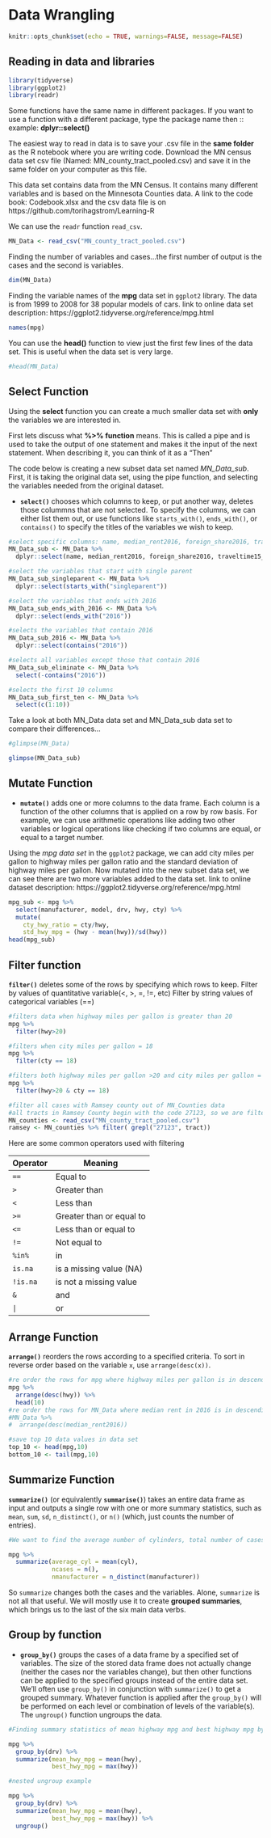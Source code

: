 # Data Wrangling

```r
knitr::opts_chunk$set(echo = TRUE, warnings=FALSE, message=FALSE)
```

## Reading in data and libraries

```r
library(tidyverse)
library(ggplot2)
library(readr)
```

Some functions have the same name in different packages. If you want to use a function with a different package, type the package name then :: example: **dplyr::select()**

The easiest way to read in data is to save your .csv file in the **same folder** as the R notebook where you are writing code. Download the MN census data set csv file (Named: MN_county_tract_pooled.csv) and save it in the same folder on your computer as this file. 

This data set contains data from the MN Census. It contains many different variables and is based on the Minnesota Counties data. A link to the code book: Codebook.xlsx and the csv data file is on https://github.com/torihagstrom/Learning-R

We can use the `readr` function `read_csv`.

```r
MN_Data <- read_csv("MN_county_tract_pooled.csv")
```

Finding the number of variables and cases...the first number of output is the cases and the second is variables.

```r
dim(MN_Data)
```

Finding the variable names of the **mpg** data set in `ggplot2` library. The data is from 1999 to 2008 for 38 popular models of cars. link to online data set description: https://ggplot2.tidyverse.org/reference/mpg.html

```r
names(mpg)
```

You can use the **head()** function to view just the first few lines of the data set. This is useful when the data set is very large. 

```r
#head(MN_Data)
```


## Select Function

Using the **select** function you can create a much smaller data set with **only** the variables we are interested in. 

First lets discuss what **%>% function** means. This is called a pipe and is used to take the output of one statement and makes it the input of the next statement. When describing it, you can think of it as a "Then"

The code below is creating a new subset data set named *MN_Data_sub*. First, it is taking the original data set, using the pipe function, and selecting the variables needed from the original dataset. 

- **`select()`** chooses which columns to keep, or put another way, deletes those colummns that are not selected. To specify the columns, we can either list them out, or use functions like `starts_with()`, `ends_with()`, or `contains()` to specify the titles of the variables we wish to keep.

```r
#select specific columns: name, median_rent2016, foreign_share2016, traveltime15_2016, singleparent_share2016, and frac_coll_plus2016
MN_Data_sub <- MN_Data %>% 
  dplyr::select(name, median_rent2016, foreign_share2016, traveltime15_2016, singleparent_share2016, frac_coll_plus2016)

#select the variables that start with single parent
MN_Data_sub_singleparent <- MN_Data %>%
  dplyr::select(starts_with("singleparent"))

#select the variables that ends with 2016
MN_Data_sub_ends_with_2016 <- MN_Data %>%
  dplyr::select(ends_with("2016"))

#selects the variables that contain 2016
MN_Data_sub_2016 <- MN_Data %>%
  dplyr::select(contains("2016"))

#selects all variables except those that contain 2016
MN_Data_sub_eliminate <- MN_Data %>%
  select(-contains("2016"))

#selects the first 10 columns
MN_Data_sub_first_ten <- MN_Data %>%
  select(c(1:10))

```

Take a look at both MN_Data data set and MN_Data_sub data set  to compare their differences...

```r
#glimpse(MN_Data)
```

```r
glimpse(MN_Data_sub)
```

## Mutate Function

- **`mutate()`** adds one or more columns to the data frame. Each column is a function of the other columns that is applied on a row by row basis. For example, we can use arithmetic operations like adding two other variables or logical operations like checking if two columns are equal, or equal to a target number.

Using the *mpg data set* in the `ggplot2` package, we can add city miles per gallon to highway miles per gallon ratio and the standard deviation of highway miles per gallon. Now mutated into the new subset data set, we can see there are two more variables added to the data set. 
link to online dataset description: https://ggplot2.tidyverse.org/reference/mpg.html

```r
mpg_sub <- mpg %>% 
  select(manufacturer, model, drv, hwy, cty) %>% 
  mutate(
    cty_hwy_ratio = cty/hwy,
    std_hwy_mpg = (hwy - mean(hwy))/sd(hwy)) 
head(mpg_sub)
```

## Filter function

**`filter()`** deletes some of the rows by specifying which rows to keep.
Filter by values of quantitative variable(<, >, =, !=, etc) 
Filter by string values of categorical variables (==)


```r
#filters data when highway miles per gallon is greater than 20
mpg %>%
  filter(hwy>20)

#filters when city miles per gallon = 18
mpg %>%
  filter(cty == 18)

#filters both highway miles per gallon >20 and city miles per gallon = 18
mpg %>%
  filter(hwy>20 & cty == 18)

#filter all cases with Ramsey county out of MN_Counties data
#all tracts in Ramsey County begin with the code 27123, so we are filtering all rows where the tract number contains 27123. (27 is the code for MN, and 123 for Ramsey County).
MN_counties <- read_csv("MN_county_tract_pooled.csv")
ramsey <- MN_counties %>% filter( grepl("27123", tract))

```

Here are some common operators used with filtering

Operator  | Meaning
----------|--------
`==`      | Equal to
`>`       | Greater than
`<`       | Less than
`>=`      | Greater than or equal to
`<=`      | Less than or equal to
`!=`      | Not equal to
`%in%`    | in 
`is.na`   | is a missing value (NA)
`!is.na`  | is not a missing value
`&`       | and
`|`       | or

## Arrange Function

**`arrange()`** reorders the rows according to a specified criteria. To sort in reverse order based on the variable `x`, use `arrange(desc(x))`.

```r
#re order the rows for mpg where highway miles per gallon is in descending order
mpg %>%
  arrange(desc(hwy)) %>%
  head(10)
#re order the rows for MN_Data where median rent in 2016 is in descending order
#MN_Data %>%
#  arrange(desc(median_rent2016))

#save top 10 data values in data set
top_10 <- head(mpg,10)
bottom_10 <- tail(mpg,10)
```

## Summarize Function

**`summarize()`** (or equivalently **`summarise()`**) takes an entire data frame as input and outputs a single row with one or more summary statistics, such as `mean`, `sum`, `sd`, `n_distinct()`, or `n()` (which, just counts the number of entries). 

```r

#We want to find the average number of cylinders, total number of cases, and the number of unique manufacturers.

mpg %>%
  summarize(average_cyl = mean(cyl),
            ncases = n(),
            nmanufacturer = n_distinct(manufacturer))

```

So `summarize` changes both the cases and the variables. Alone, `summarize` is not all that useful. We will mostly use it to create **grouped summaries**, which brings us to the last of the six main data verbs.

## Group by function

- **`group_by()`** groups the cases of a data frame by a specified set of variables. The size of the stored data frame does not actually change (neither the cases nor the variables change), but then other functions can be applied to the specified groups instead of the entire data set. We'll often use `group_by()` in conjunction with `summarize()` to get a grouped summary. Whatever function is applied after the `group_by()` will be performed on each level or combination of levels of the variable(s). The `ungroup()` function ungroups the data.

```r
#Finding summary statistics of mean highway mpg and best highway mpg by separating them by drv (type of drive train(f=front wheel drive, r=rear wheel drive, 4=4wd))

mpg %>%
  group_by(drv) %>% 
  summarize(mean_hwy_mpg = mean(hwy),
            best_hwy_mpg = max(hwy))

#nested ungroup example

mpg %>%
  group_by(drv) %>% 
  summarize(mean_hwy_mpg = mean(hwy),
            best_hwy_mpg = max(hwy)) %>%
  ungroup() 

```

